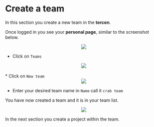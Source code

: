 # Create a team

In this section you create a new team in the __tercen__.

Once logged in you see your __personal page__, similar to the screenshot below.

<center><img src="images/view_personal_page.png"></center>

* Click on `Teams`

<center><img src="images/click_on_teams_tab.png"></center>
\
* Click on `New team`
<center><img src="images/click_on_add_team.png"></center>

* Enter your desired team name in `Name` call it `crab team`

You have now created a team and it is in your team list.

<center><img src="images/view_teams_with_crab_team.png"></center>


In the next section you create a project within the team.
